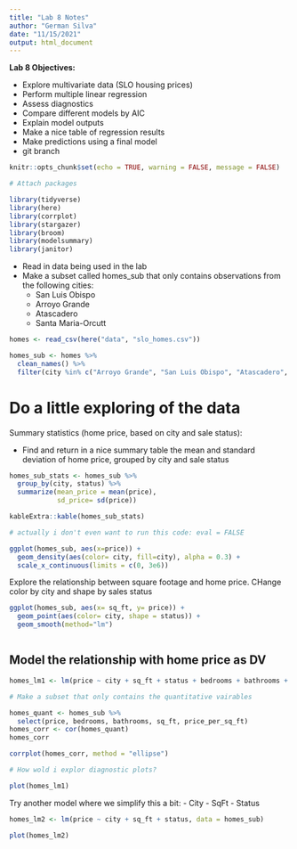 ```yaml
---
title: "Lab 8 Notes"
author: "German Silva"
date: "11/15/2021"
output: html_document
---
```


**Lab 8 Objectives:**

- Explore multivariate data (SLO housing prices)
- Perform multiple linear regression
- Assess diagnostics
- Compare different models by AIC
- Explain model outputs
- Make a nice table of regression results
- Make predictions using a final model
- git branch

```r
knitr::opts_chunk$set(echo = TRUE, warning = FALSE, message = FALSE)

# Attach packages

library(tidyverse)
library(here)
library(corrplot)
library(stargazer)
library(broom)
library(modelsummary)
library(janitor)
```

- Read in data being used in the lab
- Make a subset called homes_sub that only contains observations from the following cities:
  - San Luis Obispo
  - Arroyo Grande
  - Atascadero
  - Santa Maria-Orcutt

```r
homes <- read_csv(here("data", "slo_homes.csv"))

homes_sub <- homes %>% 
  clean_names() %>% 
  filter(city %in% c("Arroyo Grande", "San Luis Obispo", "Atascadero", "Santa Maria-Orcutt"))

```

# Do a little exploring of the data


Summary statistics (home price, based on city and sale status):

- Find and return in a nice summary table the mean and standard deviation of home price, grouped by city and sale status

```r
homes_sub_stats <- homes_sub %>% 
  group_by(city, status) %>% 
  summarize(mean_price = mean(price),
            sd_price= sd(price))

kableExtra::kable(homes_sub_stats)

# actually i don't even want to run this code: eval = FALSE

ggplot(homes_sub, aes(x=price)) +
  geom_density(aes(color= city, fill=city), alpha = 0.3) +
  scale_x_continuous(limits = c(0, 3e6))
```

Explore the relationship between square footage and home price. CHange color by city and shape by sales status

```r
ggplot(homes_sub, aes(x= sq_ft, y= price)) +
  geom_point(aes(color= city, shape = status)) +
  geom_smooth(method="lm")



```

## Model the relationship with home price as DV

```r
homes_lm1 <- lm(price ~ city + sq_ft + status + bedrooms + bathrooms + price_per_sq_ft, data = homes_sub) # price per sq ft is redundant, bedrooms and bathrooms may be correlatedd, sqft is also connected to those. 

# Make a subset that only contains the quantitative vairables

homes_quant <- homes_sub %>% 
  select(price, bedrooms, bathrooms, sq_ft, price_per_sq_ft)
homes_corr <- cor(homes_quant)
homes_corr

corrplot(homes_corr, method = "ellipse")

# How wold i explor diagnostic plots?

plot(homes_lm1)

```

Try another model where we simplify this a bit:
- City
- SqFt
- Status

```r
homes_lm2 <- lm(price ~ city + sq_ft + status, data = homes_sub)

plot(homes_lm2)
```

